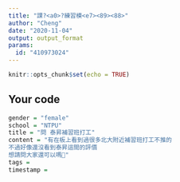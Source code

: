 ---
title: "課?<a0>?練習模<e7><89><88>"
author: "Cheng"
date: "2020-11-04"
output: output_format
params:
  id: "410973024"
---

```{r setup, include=FALSE}
knitr::opts_chunk$set(echo = TRUE)
```

## Your code

```{r}
gender = "female"
school = "NTPU"
title = "問 泰昇補習班打工"
content = "有在板上看到過很多北大附近補習班打工不推的
不過好像還沒看到泰昇這間的評價
想請問大家還可以嗎🙏"
tags = 
timestamp =  
```

